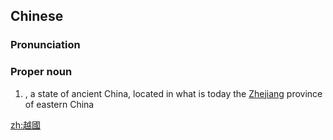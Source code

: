 ==Chinese==
{{zh-forms|s=越国}}

===Pronunciation===
{{zh-pron
|m=Yuèguó
|c=jyut6 gwok3
|cat=pn
}}

===Proper noun===
{{zh-proper noun}}

# {{w|State of Yue}}, a state of ancient China, located in what is today the [[Zhejiang]] province of eastern China

[[zh:越國]]